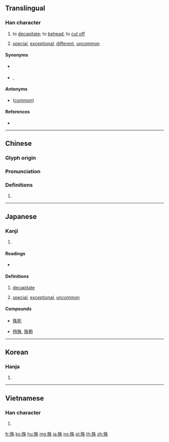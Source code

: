 {{character info/new}}
==Translingual==

===Han character===
{{Han char|rn=78|rad=歹|as=06|sn=10|four=15290|canj=MNHJD|ids=⿰歹朱}}

# {{lb|zh|classical}} to [[decapitate]]; to [[behead]], to [[cut off]]
# [[special]], [[exceptional]], [[different]], [[uncommon]]

====Synonyms====
* {{sense|decapitate}} {{l|mul|刎}}
* {{sense|special, different}} {{l|mul|特}}, {{l|mul|異}}

====Antonyms====
* {{sense|special, different}} {{l|mul|常}} ([[common]])

====References====
* {{Han ref|kx=0580.250|dkj=16451|dj=0972.330|hdz=21385.130|uh=6B8A|ud=27530|bh=AEED|bd=44781}}

----

==Chinese==
{{zh-forms}}

===Glyph origin===
{{Han etym}}

===Pronunciation===
{{zh-pron
|m=shū
|c=syu4
|h=pfs=
|md=
|mn=sû
|w=
|mc=y
|oc=y
|cat=a,v
}}

===Definitions===
{{zh-hanzi}}

# {{rfdef|lang=zh}}

----

==Japanese==

===Kanji===
{{ja-kanji|grade=c|rs=歹06}}

# {{defn|lang=ja|sort=歹06}}

====Readings====
* {{ja-readings|goon=[[じゅ]] (ju), [[ず]] (zu)|kanon=[[しゅ]] (shu)|kun=[[こと]] (koto), [[ことなる]] (kotonaru), [[ころす]] (korosu), [[たつ]] (tatsu)}}

====Definitions====
# {{sense|ころす、たつ}} [[decapitate]]
# {{sense|ことなる}} [[special]], [[exceptional]], [[uncommon]]

====Compounds====
* {{sense|decapitate}} [[殊死]]
* {{sense|special}} [[特殊]], [[殊勲]]

----

==Korean==

===Hanja===
{{ko-hanja|hangeul=수|eumhun=|rv=su|mr=su|y=swu}}

# {{defn|lang=ko|sort=歹06}}

----

==Vietnamese==

===Han character===
{{vi-hantu|[[thùa]], [[thù]], [[thò]]|rs=歹06}}

# {{defn|lang=vi|sort=歹06}}

[[fr:殊]]
[[ko:殊]]
[[hu:殊]]
[[mg:殊]]
[[ja:殊]]
[[no:殊]]
[[pl:殊]]
[[th:殊]]
[[zh:殊]]